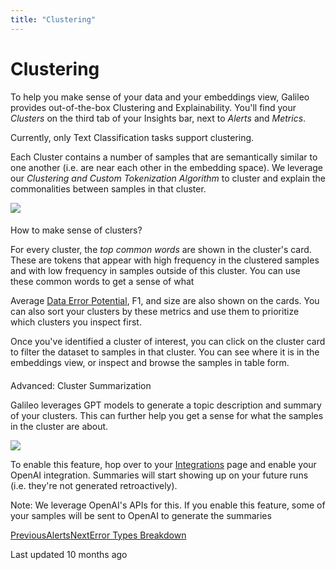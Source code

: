 ```yaml
---
title: "Clustering"
---
```


# Clustering

To help you make sense of your data and your embeddings view, Galileo provides out-of-the-box Clustering and Explainability. You'll find your _Clusters_ on the third tab of your Insights bar, next to _Alerts_ and _Metrics_.

Currently, only Text Classification tasks support clustering.

Each Cluster contains a number of samples that are semantically similar to one another (i.e. are near each other in the embedding space). We leverage our _Clustering and Custom Tokenization Algorithm_ to cluster and explain the commonalities between samples in that cluster.

![](https://docs.rungalileo.io/~gitbook/image?url=https%3A%2F%2F1924900477-files.gitbook.io%2F%7E%2Ffiles%2Fv0%2Fb%2Fgitbook-x-prod.appspot.com%2Fo%2Fspaces%252F4jVWiQpRqmi04OnqZmn2%252Fuploads%252FHJXYVSeWBkgcFZY8Lcmf%252Fimage.png%3Falt%3Dmedia%26token%3D23c25051-8501-428f-99f3-d96fa137c78e&width=768&dpr=4&quality=100&sign=7d88a57a&sv=1)

#### 

[](#how-to-make-sense-of-clusters)

How to make sense of clusters?

For every cluster, the _top common words_ are shown in the cluster's card. These are tokens that appear with high frequency in the clustered samples and with low frequency in samples outside of this cluster. You can use these common words to get a sense of what

Average [Data Error Potential](/galileo/gen-ai-studio-products/ml-research-algorithms/galileo-data-error-potential-dep), F1, and size are also shown on the cards. You can also sort your clusters by these metrics and use them to prioritize which clusters you inspect first.

Once you've identified a cluster of interest, you can click on the cluster card to filter the dataset to samples in that cluster. You can see where it is in the embeddings view, or inspect and browse the samples in table form.

#### 

[](#advanced-cluster-summarization)

Advanced: Cluster Summarization

Galileo leverages GPT models to generate a topic description and summary of your clusters. This can further help you get a sense for what the samples in the cluster are about.

![](https://docs.rungalileo.io/~gitbook/image?url=https%3A%2F%2F1924900477-files.gitbook.io%2F%7E%2Ffiles%2Fv0%2Fb%2Fgitbook-x-prod.appspot.com%2Fo%2Fspaces%252F4jVWiQpRqmi04OnqZmn2%252Fuploads%252Fjag3iT5e82I4CEwfvX14%252Fimage.png%3Falt%3Dmedia%26token%3D8a87a3f5-f21f-46de-8b6f-c05d1460da06&width=768&dpr=4&quality=100&sign=a29aa428&sv=1)

To enable this feature, hop over to your [Integrations](/galileo/how-to-and-faq/galileo-product-features/3p-integrations) page and enable your OpenAI integration. Summaries will start showing up on your future runs (i.e. they're not generated retroactively).

Note: We leverage OpenAI's APIs for this. If you enable this feature, some of your samples will be sent to OpenAI to generate the summaries

[PreviousAlerts](/galileo/how-to-and-faq/galileo-product-features/xray-insights)[NextError Types Breakdown](/galileo/how-to-and-faq/galileo-product-features/error-types-breakdown)

Last updated 10 months ago